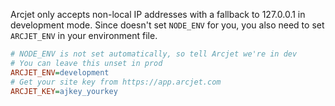 
Arcjet only accepts non-local IP addresses with a fallback to 127.0.0.1 in
development mode. Since <FrameworkName client:idle /> doesn't set `NODE_ENV` for you, you also need to
set `ARCJET_ENV` in your environment file.

```ini title=".env.local"
# NODE_ENV is not set automatically, so tell Arcjet we're in dev
# You can leave this unset in prod
ARCJET_ENV=development
# Get your site key from https://app.arcjet.com
ARCJET_KEY=ajkey_yourkey
```

